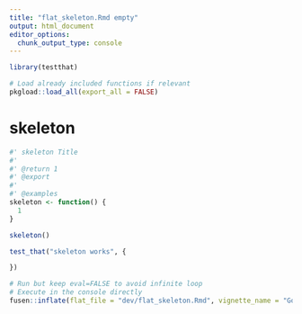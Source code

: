 ```yaml
---
title: "flat_skeleton.Rmd empty"
output: html_document
editor_options: 
  chunk_output_type: console
---
```


```r
library(testthat)
```

```r
# Load already included functions if relevant
pkgload::load_all(export_all = FALSE)
```

# skeleton

```r
#' skeleton Title
#'
#' @return 1
#' @export
#'
#' @examples
skeleton <- function() {
  1
}
```

```r
skeleton()
```

```r
test_that("skeleton works", {

})
```


```r
# Run but keep eval=FALSE to avoid infinite loop
# Execute in the console directly
fusen::inflate(flat_file = "dev/flat_skeleton.Rmd", vignette_name = "Go further")
```

